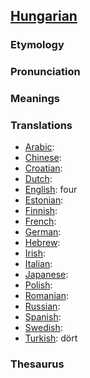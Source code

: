 ==[[Hungarian]]==
===Etymology===
===Pronunciation===
===Meanings===
===Translations===

*[[Arabic]]:
*[[Chinese]]:
*[[Croatian]]: 
*[[Dutch]]: 
*[[English]]: four
*[[Estonian]]:
*[[Finnish]]: 
*[[French]]: 
*[[German]]:
*[[Hebrew]]: 
*[[Irish]]: 
*[[Italian]]: 
*[[Japanese]]: 
*[[Polish]]: 
*[[Romanian]]: 
*[[Russian]]:
*[[Spanish]]:
*[[Swedish]]: 
*[[Turkish]]: dört

===Thesaurus===